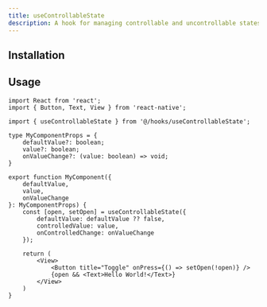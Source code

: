 ```yaml
---
title: useControllableState
description: A hook for managing controllable and uncontrollable states seamlessly.
---
```



## Installation

<ItemInstallationDoc name="useControllableState" />


## Usage

```tsx title="MyComponent.tsx"
import React from 'react';
import { Button, Text, View } from 'react-native';

import { useControllableState } from '@/hooks/useControllableState';

type MyComponentProps = {
    defaultValue?: boolean;
    value?: boolean;
    onValueChange?: (value: boolean) => void;    
}

export function MyComponent({
    defaultValue,
    value,
    onValueChange
}: MyComponentProps) {
    const [open, setOpen] = useControllableState({
        defaultValue: defaultValue ?? false,
        controlledValue: value,
        onControlledChange: onValueChange
    });

    return (
        <View>
            <Button title="Toggle" onPress={() => setOpen(!open)} />
            {open && <Text>Hello World!</Text>}
        </View>
    )
}
```